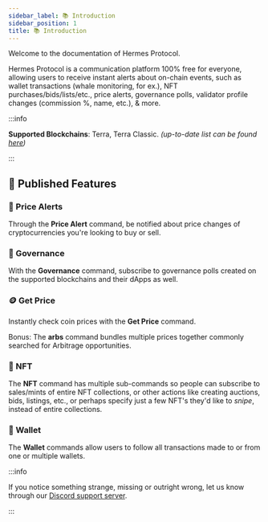 ```yaml
---
sidebar_label: 📚 Introduction
sidebar_position: 1
title: 📚 Introduction
---
```


Welcome to the documentation of Hermes Protocol.

Hermes Protocol is a communication platform 100% free for everyone, allowing users to receive instant alerts about on-chain events, such as wallet transactions (whale monitoring, for ex.), NFT purchases/bids/lists/etc., price alerts, governance polls, validator profile changes (commission %, name, etc.), & more.

:::info

**Supported Blockchains**: Terra, Terra Classic. _(up-to-date list can be found [here](https://github.com/HermesProtocol-io/assets/tree/main/static/blockchains))_

:::

## 🚩 Published Features

### 🔔 Price Alerts

Through the **Price Alert** command, be notified about price changes of cryptocurrencies you're looking to buy or sell.

### 🏦 Governance

With the **Governance** command, subscribe to governance polls created on the supported blockchains and their dApps as well.

### 🪙 Get Price

Instantly check coin prices with the **Get Price** command.

Bonus: The **arbs** command bundles multiple prices together commonly searched for Arbitrage opportunities.

### 🧾 NFT

The **NFT** command has multiple sub-commands so people can subscribe to sales/mints of entire NFT collections, or other actions like creating auctions, bids, listings, etc., or perhaps specify just a few NFT's they'd like to _snipe_, instead of entire collections.

### 💼 Wallet

The **Wallet** commands allow users to follow all transactions made to or from one or multiple wallets.

:::info

If you notice something strange, missing or outright wrong, let us know through our [Discord support server](https://discord.gg/Jxe32aaFE3).

:::
